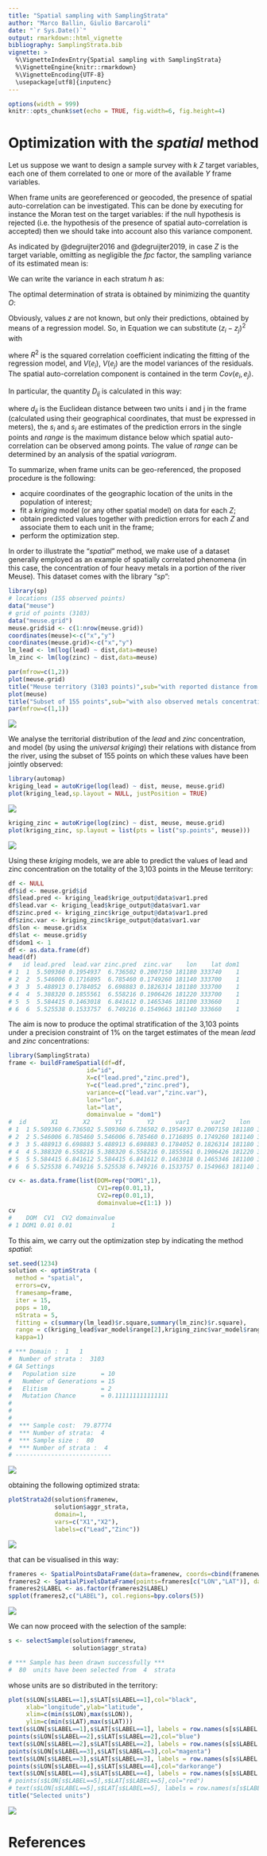 ---
title: "Spatial sampling with SamplingStrata"
author: "Marco Ballin, Giulio Barcaroli"
date: "`r Sys.Date()`"
output: rmarkdown::html_vignette
bibliography: SamplingStrata.bib
vignette: >
  %\VignetteIndexEntry{Spatial sampling with SamplingStrata}
  %\VignetteEngine{knitr::rmarkdown}
  %\VignetteEncoding{UTF-8}
  \usepackage[utf8]{inputenc}
---

```{r setup, include=FALSE}
options(width = 999)
knitr::opts_chunk$set(echo = TRUE, fig.width=6, fig.height=4)
```


# Optimization with the *spatial* method

Let us suppose we want to design a sample survey with $k$ $Z$ target variables, each one of them correlated to one or more of the available $Y$ frame variables. 

When frame units are georeferenced or geocoded, the presence of spatial auto-correlation can be investigated. This can be done by executing for instance the Moran test on the target variables: if the null hypothesis is rejected (i.e. the hypothesis of the presence of spatial auto-correlation is accepted) then we should take into account also this variance component.

As indicated by @degruijter2016 and @degruijter2019, in case $Z$ is the target variable, omitting as negligible the *fpc* factor, the sampling variance of its estimated mean is:

\begin{equation} \label{eq1}
V(\hat{\bar{Z}}) = \sum_{h=1}^{H}(N_{h}/N)^{2} S_{h}^{2}/n_{h}
\end{equation}

We can write the variance in each stratum $h$ as:

\begin{equation} \label{eq2}
S_{h}^{2} = \dfrac{1}{N_{h}^{2}} \sum_{i=1}^{N_{h-1}}\sum_{j=i+1}^{N_{h}}(z_{i}-z_{j})^{2}
\end{equation} 

The optimal determination of strata is obtained by minimizing the quantity $O$:

\begin{equation} \label{eq3}
O = \sum_{h=1}^{H} \dfrac{1}{N_{h}^{2}} \{ \sum_{i=1}^{N_{h-1}}  \sum_{j=i+1}^{N_{h}} (z_{i}-z_{j})^{2}\}^{1/2}
\end{equation}

Obviously, values $z$ are not known, but only their predictions, obtained by means of a regression model. So, in Equation \ref{eq3} we can substitute $(z_{i}-z_{j})^{2}$ with 

\begin{equation} \label{eq5}
D_{ij}^{2} = \dfrac{(\tilde{z}_{i}-\tilde{z}_{j})^{2}}{R^{2}} + V(e_{i}) + V(e_{j}) - 2Cov(e_{i},e_{j})
\end{equation}

where $R^{2}$ is the squared correlation coefficient indicating the fitting of the regression model, and $V(e_{i})$, $V(e_{j})$ are the model variances of the residuals. The spatial auto-correlation component is contained in the term $Cov(e_{i},e_{j})$.

In particular, the quantity $D_{ij}$ is calculated in this way:

\begin{equation} \label{eq6}
D_{ij}^{2} = \dfrac{(\tilde{z}_{i}-\tilde{z}_{j})^{2}}{R^{2}} + (s_{i}^{2} + s_{j}^{2}) - 2 s_{i}  s_{j}  e^{-k (d_{ij}/range)}
\end{equation}

where $d_{ij}$ is the Euclidean distance between two units i and j in the frame (calculated using their geographical coordinates, that must be expressed in meters), the $s_{i}$ and $s_{j}$ are estimates of the prediction errors in the single points and *range* is the maximum distance below which spatial auto-correlation can be observed among points. The value of *range* can be determined by an analysis of the spatial *variogram*.


To summarize, when frame units can be geo-referenced, the proposed procedure is the following:

* acquire coordinates of the geographic location of the units in the population of interest;
*	fit a *kriging* model (or any other spatial model) on data for each $Z$;
* obtain predicted values together with prediction errors for each $Z$ and associate them to each unit in the frame;
* perform the optimization step.

In order to illustrate the "*spatial*" method, we make use of a dataset generally employed as an example of spatially correlated phenomena (in this case, the concentration of four heavy metals in a portion of the river Meuse). This dataset comes with the library "*sp*":

```{r, eval = FALSE, echo=TRUE, message=FALSE}
library(sp)
# locations (155 observed points)
data("meuse")
# grid of points (3103)
data("meuse.grid")
meuse.grid$id <- c(1:nrow(meuse.grid))
coordinates(meuse)<-c("x","y")
coordinates(meuse.grid)<-c("x","y")
lm_lead <- lm(log(lead) ~ dist,data=meuse)
lm_zinc <- lm(log(zinc) ~ dist,data=meuse)
```

```{r, eval = FALSE, echo=FALSE, include=FALSE}
par(mfrow=c(1,2))
plot(meuse.grid)
title("Meuse territory (3103 points)",sub="with reported distance from the river",cex.main=0.8,cex.sub=0.8)
plot(meuse)
title("Subset of 155 points",sub="with also observed metals concentration",cex.main=0.8,cex.sub=0.8)
par(mfrow=c(1,1))
```

![](spatial_figures/unnamed-chunk-2-1.png)


We analyse the territorial distribution of the *lead* and *zinc* concentration, and model (by using the *universal kriging*) their relations with distance from the river, using the subset of 155 points on which these values have been jointly observed: 

```{r, eval = FALSE,echo=TRUE,message=FALSE,fig.width=6,fig.height=8}
library(automap)
kriging_lead = autoKrige(log(lead) ~ dist, meuse, meuse.grid)
plot(kriging_lead,sp.layout = NULL, justPosition = TRUE)
```

![](spatial_figures/unnamed-chunk-3-1.png)

```{r, eval = FALSE,echo=TRUE,message=FALSE,fig.width=6,fig.height=8}
kriging_zinc = autoKrige(log(zinc) ~ dist, meuse, meuse.grid)
plot(kriging_zinc, sp.layout = list(pts = list("sp.points", meuse)))
```

![](spatial_figures/unnamed-chunk-3-2.png)

Using these *kriging* models, we are able to predict the values of lead and zinc concentration on the totality of the 3,103 points in the Meuse territory:

```{r, eval = FALSE,echo=TRUE}
df <- NULL
df$id <- meuse.grid$id
df$lead.pred <- kriging_lead$krige_output@data$var1.pred
df$lead.var <- kriging_lead$krige_output@data$var1.var
df$zinc.pred <- kriging_zinc$krige_output@data$var1.pred
df$zinc.var <- kriging_zinc$krige_output@data$var1.var
df$lon <- meuse.grid$x
df$lat <- meuse.grid$y
df$dom1 <- 1
df <- as.data.frame(df)
head(df)
#   id lead.pred  lead.var zinc.pred  zinc.var    lon    lat dom1
# 1  1  5.509360 0.1954937  6.736502 0.2007150 181180 333740    1
# 2  2  5.546006 0.1716895  6.785460 0.1749260 181140 333700    1
# 3  3  5.488913 0.1784052  6.698883 0.1826314 181180 333700    1
# 4  4  5.388320 0.1855561  6.558216 0.1906426 181220 333700    1
# 5  5  5.584415 0.1463018  6.841612 0.1465346 181100 333660    1
# 6  6  5.525538 0.1533757  6.749216 0.1549663 181140 333660    1
```

The aim is now to produce the optimal stratification of the 3,103 points under a precision constraint of 1% on the target estimates of the mean *lead*  and *zinc* concentrations:

```{r, eval = FALSE,echo=TRUE, message=FALSE, warning=FALSE}
library(SamplingStrata)
frame <- buildFrameSpatial(df=df,
                      id="id",
                      X=c("lead.pred","zinc.pred"),
                      Y=c("lead.pred","zinc.pred"),
                      variance=c("lead.var","zinc.var"),
                      lon="lon",
                      lat="lat",
                      domainvalue = "dom1")
#  id       X1       X2       Y1       Y2      var1      var2    lon    lat domainvalue
# 1  1 5.509360 6.736502 5.509360 6.736502 0.1954937 0.2007150 181180 333740           1
# 2  2 5.546006 6.785460 5.546006 6.785460 0.1716895 0.1749260 181140 333700           1
# 3  3 5.488913 6.698883 5.488913 6.698883 0.1784052 0.1826314 181180 333700           1
# 4  4 5.388320 6.558216 5.388320 6.558216 0.1855561 0.1906426 181220 333700           1
# 5  5 5.584415 6.841612 5.584415 6.841612 0.1463018 0.1465346 181100 333660           1
# 6  6 5.525538 6.749216 5.525538 6.749216 0.1533757 0.1549663 181140 333660           1
```


```{r, eval = FALSE,echo=TRUE, message=FALSE, warning=FALSE}
cv <- as.data.frame(list(DOM=rep("DOM1",1),
                         CV1=rep(0.01,1),
                         CV2=rep(0.01,1),
                         domainvalue=c(1:1) ))
cv
#    DOM  CV1  CV2 domainvalue
# 1 DOM1 0.01 0.01           1
```

To this aim, we carry out the optimization step by indicating the method *spatial*:

```{r, eval = FALSE,echo=TRUE, message=FALSE, warning=FALSE}
set.seed(1234)
solution <- optimStrata (
  method = "spatial",
  errors=cv, 
  framesamp=frame,
  iter = 15,
  pops = 10,
  nStrata = 5,
  fitting = c(summary(lm_lead)$r.square,summary(lm_zinc)$r.square),
  range = c(kriging_lead$var_model$range[2],kriging_zinc$var_model$range[2]),
  kappa=1)

# *** Domain :  1   1
#  Number of strata :  3103
# GA Settings
#   Population size       = 10
#   Number of Generations = 15
#   Elitism               = 2
#   Mutation Chance       = 0.111111111111111
# 
# 
# 
#  *** Sample cost:  79.87774
#  *** Number of strata:  4
#  *** Sample size :  80
#  *** Number of strata :  4
# ---------------------------

```

![](spatial_figures/optimization.png)

obtaining the following optimized strata:

```{r, eval = FALSE,echo=TRUE}
plotStrata2d(solution$framenew,
             solution$aggr_strata,
             domain=1,
             vars=c("X1","X2"),
             labels=c("Lead","Zinc"))
```


![](spatial_figures/optimized_strata.png)

that can be visualised in this way:

```{r, eval = FALSE,echo=TRUE}
frameres <- SpatialPointsDataFrame(data=framenew, coords=cbind(framenew$LON,framenew$LAT) )
frameres2 <- SpatialPixelsDataFrame(points=frameres[c("LON","LAT")], data=framenew)
frameres2$LABEL <- as.factor(frameres2$LABEL)
spplot(frameres2,c("LABEL"), col.regions=bpy.colors(5))
```

![](spatial_figures/mapped_strata.png)

We can now proceed with the selection of the sample:

```{r, eval = FALSE,echo=TRUE}
s <- selectSample(solution$framenew,
                  solution$aggr_strata)

# *** Sample has been drawn successfully ***
#  80  units have been selected from  4  strata
```

whose units are so distributed in the territory:

```{r, eval = FALSE,echo=FALSE,message=FALSE,fig.width=6, fig.height=8}
plot(s$LON[s$LABEL==1],s$LAT[s$LABEL==1],col="black",
     xlab="longitude",ylab="latitude",
     xlim=c(min(s$LON),max(s$LON)),
     ylim=c(min(s$LAT),max(s$LAT)))
text(s$LON[s$LABEL==1],s$LAT[s$LABEL==1], labels = row.names(s[s$LABEL == 1,]), pos = 2, cex=0.6)
points(s$LON[s$LABEL==2],s$LAT[s$LABEL==2],col="blue")
text(s$LON[s$LABEL==2],s$LAT[s$LABEL==2], labels = row.names(s[s$LABEL == 2,]), pos = 4, cex=0.6, col="blue")
points(s$LON[s$LABEL==3],s$LAT[s$LABEL==3],col="magenta")
text(s$LON[s$LABEL==3],s$LAT[s$LABEL==3], labels = row.names(s[s$LABEL == 3,]), pos = 3, cex=0.6, col="darkorange")
points(s$LON[s$LABEL==4],s$LAT[s$LABEL==4],col="darkorange")
text(s$LON[s$LABEL==4],s$LAT[s$LABEL==4], labels = row.names(s[s$LABEL == 4,]), pos = 1, cex=0.6, col="yellow")
# points(s$LON[s$LABEL==5],s$LAT[s$LABEL==5],col="red")
# text(s$LON[s$LABEL==5],s$LAT[s$LABEL==5], labels = row.names(s[s$LABEL == 5,]), pos = 4, cex=0.6, col="red")
title("Selected units")

```

![](spatial_figures/selected_sample.png)



# References